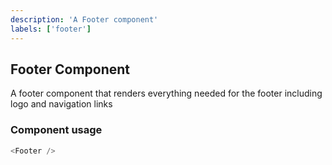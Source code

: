 ```yaml
---
description: 'A Footer component'
labels: ['footer']
---
```



## Footer Component

A footer component that renders everything needed for the footer including logo and navigation links

### Component usage

```js
<Footer />
```
